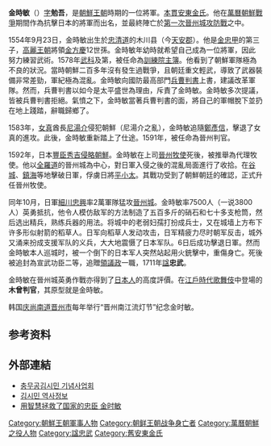 {{Infobox Korean name
|img=Kim Si-min.jpg
|caption=晉州的金時敏銅像
|hangul=김시민
|hanja=金時敏
|rr=Gim Si-min 
|mr=Kim Si-min
}}
'''金時敏'''（{{bd|1554年||1592年||}}）[[表字|字]]'''勉吾'''，是[[朝鮮王朝|朝鮮王朝]]時期的一位將軍。[[本貫|本貫]][[安東金氏|安東金氏]]。他在[[萬曆朝鮮戰爭|萬曆朝鮮戰爭]]期間作為抗擊日本的將軍而出名，並最終陣亡於[[晉州大捷|第一次晉州城攻防戰]]之中。

1554年9月23日，金時敏出生於[[忠清道|忠清道]]的木川县（今[[天安郡|天安郡]]）。他是[[金忠甲|金忠甲]]的第三子，[[高麗王朝|高麗王朝]]將領[[金方慶|金方慶]]12世孫。金時敏年幼時就希望自己成為一位將軍，因此努力練習武術。1578年[[武科|武科]]及第，被任命為[[訓練院主簿|訓練院主簿]]。他看到了朝鮮軍隊極為不良的狀況。當時朝鮮二百多年沒有發生過戰爭，且朝廷重文輕武，導致了武器裝備非常差勁，軍紀極為混亂。金時敏向國防最高部門[[兵曹判書|兵曹判書]]上書，建議改革軍隊。然而，兵曹判書以如今是太平盛世為理由，斥責了金時敏。金時敏多次提議，皆被兵曹判書拒絕。氣憤之下，金時敏當著兵曹判書的面，將自己的軍帽脫下並扔在地上踐踏，辭職歸鄉了。

1583年，[[女真|女真]]酋長[[尼湯介|尼湯介]]侵犯朝鮮（尼湯介之亂），金時敏追隨[[鄭彥信|鄭彥信]]，擊退了女真的進攻。此後，金時敏重新踏上了仕途。1591年，被任命為晉州判官。

1592年，日本[[豐臣秀吉|豐臣秀吉]][[萬曆朝鮮戰爭|侵略朝鮮]]。金時敏在上司[[晉州|晉州]][[牧使|牧使]]死後，被推舉為代理牧使。他以[[全羅道|全羅道]]的晉州城為中心，對日軍入侵之後的混亂局面進行了收拾。在[[谷城|谷城]]、[[鎮海|鎮海]]等地擊破日軍，俘虜日將[[平小太|平小太]]。其戰功受到了朝鮮朝廷的確認，正式升任晉州牧使。

同年10月，日軍[[細川忠興|細川忠興]]率2萬軍隊猛攻[[晉州城|晉州城]]。金時敏率7500人（一说3800人）英勇抵抗，他令人模仿敌军的方法制造了五百多斤的硝石和七十多支枪筒，然后选出精兵，熟练兵器的用法。将城中的老弱妇孺打扮成兵士，又在城墙上方布下许多形似射箭的稻草人。日军向稻草人发动攻击，日军精疲力尽时朝军反击，城外又涌来扮成支援军队的义兵，大大地震慑了日本军队。6日后成功擊退日軍。然而金時敏本人巡城时，被一个倒下的日本军人突然站起用火銃擊中，重傷身亡。死後被追封為宣武功臣二等，追贈[[領議政|領議政]]一職，1711年[[諡號|諡]]'''忠武'''。

金時敏在晉州城英勇作戰亦得到了[[日本人|日本人]]的高度評價。在[[江戶時代|江戶時代]][[歌舞伎|歌舞伎]]中登場的'''木曾判官'''，其原型就是金時敏。

韩国[[庆尚南道|庆尚南道]][[晋州市|晋州市]]每年举行“晋州南江流灯节”纪念金时敏。{{r|fest}}

==参考资料==
{{Reflist|refs=
<ref name=fest>{{cite web| url =http://www.gyeongnam.go.kr/china/index.gyeong?menuCd=DOM_000002203001000000 | title =传统庆典 | publisher = 庆尚南道道厅 | accessdate = 2018-02-11}}</ref>
}}

== 外部連結 ==
* [http://www.kimsimin.or.kr/ 충무공김시민 기념사업회] {{Wayback|url=http://www.kimsimin.or.kr/ |date=20110722140957 }}
* [https://web.archive.org/web/20110515041903/http://mtcha.com.ne.kr/koreaman/sosun/man42-gimsimin.htm 김시민 역사정보]
* [https://web.archive.org/web/20130526023825/http://world.kbs.co.kr/chinese/program/program_koreanstory_detail.htm?no=108514 用智慧拯救了国家的忠臣 金时敏]

[[Category:朝鮮王朝軍事人物|Category:朝鮮王朝軍事人物]]
[[Category:朝鲜王朝战争身亡者|Category:朝鲜王朝战争身亡者]]
[[Category:萬曆朝鮮之役人物|Category:萬曆朝鮮之役人物]]
[[Category:諡忠武|Category:諡忠武]]
[[Category:舊安東金氏|Category:舊安東金氏]]